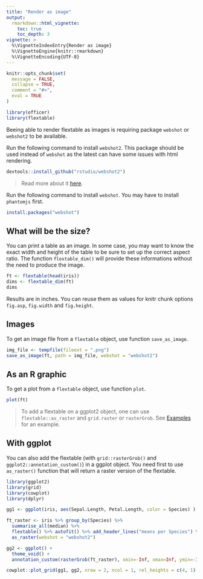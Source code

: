 ```yaml
---
title: "Render as image"
output: 
  rmarkdown::html_vignette:
    toc: true 
    toc_depth: 3
vignette: >
  %\VignetteIndexEntry{Render as image}
  %\VignetteEngine{knitr::rmarkdown}
  %\VignetteEncoding{UTF-8}
---
```


```r
knitr::opts_chunk$set(
  message = FALSE,
  collapse = TRUE,
  comment = "#>", 
  eval = TRUE
)
```

```r
library(officer)
library(flextable)
```

Beeing able to render flextable as images is requiring package `webshot` 
or `webshot2` to be available.

Run the following command to install `webshot2`. This package should be used 
instead of `webshot` as the latest can have some issues with html rendering.

```r
devtools::install_github("rstudio/webshot2")
```

> Read more about it [here](https://github.com/rstudio/webshot2).

Run the following command to install `webshot`. You may have to install `phantomjs` 
first.

```r
install.packages("webshot")
```

## What will be the size?

You can print a table as an image. In some case, you may want to know the exact width and height 
of the table to be sure to set up the correct aspect ratio. The function `flextable_dim()` will 
provide these informations without the need to produce the image.

```r
ft <- flextable(head(iris))
dims <- flextable_dim(ft)
dims
```

Results are in inches. You can reuse them as values for knitr chunk options `fig.asp`, `fig.width` and `fig.height`.


## Images

To get an image file from a `flextable` object, use function `save_as_image`.

```r
img_file <- tempfile(fileext = ".png")
save_as_image(ft, path = img_file, webshot = "webshot2")
```


## As an R graphic

To get a plot from a `flextable` object, use function `plot`.

```r
plot(ft)
```

> To add a flextable on a ggplot2 object, one can use `flextable::as_raster` 
and `grid.raster` or `rasterGrob`. See [Examples](./examples.html#send-your-flextable-to-ggplot) for an example.

## With ggplot 

You can also add the flextable (with `grid::rasterGrob()` and `ggplot2::annotation_custom()`) 
in a ggplot object. You need first to use `as_raster()` function that will return a raster 
version of the flextable.

```r
library(ggplot2)
library(grid)
library(cowplot)
library(dplyr)

gg1 <- ggplot(iris, aes(Sepal.Length, Petal.Length, color = Species) ) + geom_point()

ft_raster <- iris %>% group_by(Species) %>% 
  summarise_all(median) %>% 
  flextable() %>% autofit() %>% add_header_lines("means per Species") %>% 
  as_raster(webshot = "webshot2")

gg2 <- ggplot() + 
  theme_void() + 
  annotation_custom(rasterGrob(ft_raster), xmin=-Inf, xmax=Inf, ymin=-Inf, ymax=Inf)

cowplot::plot_grid(gg1, gg2, nrow = 2, ncol = 1, rel_heights = c(4, 1) )
```
